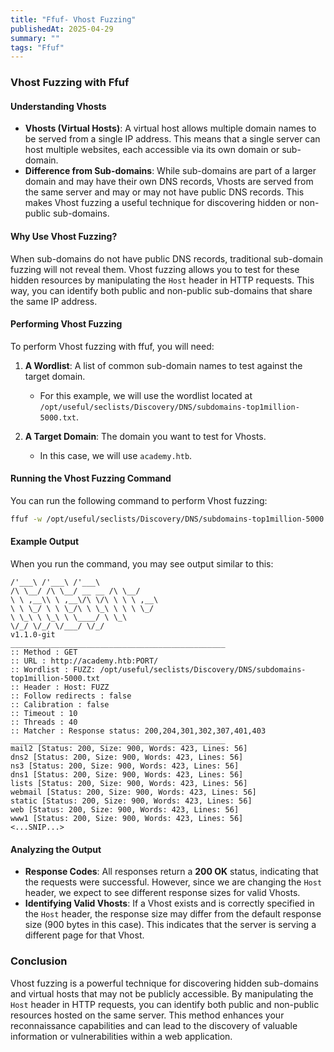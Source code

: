 ```yaml
---
title: "Ffuf- Vhost Fuzzing"
publishedAt: 2025-04-29
summary: ""
tags: "Ffuf"
---
```


### Vhost Fuzzing with Ffuf

#### Understanding Vhosts
- **Vhosts (Virtual Hosts)**: A virtual host allows multiple domain names to be served from a single IP address. This means that a single server can host multiple websites, each accessible via its own domain or sub-domain.
- **Difference from Sub-domains**: While sub-domains are part of a larger domain and may have their own DNS records, Vhosts are served from the same server and may or may not have public DNS records. This makes Vhost fuzzing a useful technique for discovering hidden or non-public sub-domains.

#### Why Use Vhost Fuzzing?
When sub-domains do not have public DNS records, traditional sub-domain fuzzing will not reveal them. Vhost fuzzing allows you to test for these hidden resources by manipulating the `Host` header in HTTP requests. This way, you can identify both public and non-public sub-domains that share the same IP address.

#### Performing Vhost Fuzzing
To perform Vhost fuzzing with ffuf, you will need:
1. **A Wordlist**: A list of common sub-domain names to test against the target domain.
   - For this example, we will use the wordlist located at `/opt/useful/seclists/Discovery/DNS/subdomains-top1million-5000.txt`.

2. **A Target Domain**: The domain you want to test for Vhosts.
   - In this case, we will use `academy.htb`.

#### Running the Vhost Fuzzing Command
You can run the following command to perform Vhost fuzzing:

```bash
ffuf -w /opt/useful/seclists/Discovery/DNS/subdomains-top1million-5000.txt:FUZZ -u http://academy.htb:PORT/ -H "Host: FUZZ"
```

#### Example Output
When you run the command, you may see output similar to this:

```
/'___\ /'___\ /'___\
/\ \__/ /\ \__/ __ __ /\ \__/
\ \ ,__\\ \ ,__\/\ \/\ \ \ \ ,__\
\ \ \_/ \ \ \_/\ \ \_\ \ \ \ \_/
\ \_\ \ \_\ \ \____/ \ \_\
\/_/ \/_/ \/___/ \/_/
v1.1.0-git
________________________________________________
:: Method : GET
:: URL : http://academy.htb:PORT/
:: Wordlist : FUZZ: /opt/useful/seclists/Discovery/DNS/subdomains-top1million-5000.txt
:: Header : Host: FUZZ
:: Follow redirects : false
:: Calibration : false
:: Timeout : 10
:: Threads : 40
:: Matcher : Response status: 200,204,301,302,307,401,403
________________________________________________
mail2 [Status: 200, Size: 900, Words: 423, Lines: 56]
dns2 [Status: 200, Size: 900, Words: 423, Lines: 56]
ns3 [Status: 200, Size: 900, Words: 423, Lines: 56]
dns1 [Status: 200, Size: 900, Words: 423, Lines: 56]
lists [Status: 200, Size: 900, Words: 423, Lines: 56]
webmail [Status: 200, Size: 900, Words: 423, Lines: 56]
static [Status: 200, Size: 900, Words: 423, Lines: 56]
web [Status: 200, Size: 900, Words: 423, Lines: 56]
www1 [Status: 200, Size: 900, Words: 423, Lines: 56]
<...SNIP...>
```

#### Analyzing the Output
- **Response Codes**: All responses return a **200 OK** status, indicating that the requests were successful. However, since we are changing the `Host` header, we expect to see different response sizes for valid Vhosts.
- **Identifying Valid Vhosts**: If a Vhost exists and is correctly specified in the `Host` header, the response size may differ from the default response size (900 bytes in this case). This indicates that the server is serving a different page for that Vhost.

### Conclusion
Vhost fuzzing is a powerful technique for discovering hidden sub-domains and virtual hosts that may not be publicly accessible. By manipulating the `Host` header in HTTP requests, you can identify both public and non-public resources hosted on the same server. This method enhances your reconnaissance capabilities and can lead to the discovery of valuable information or vulnerabilities within a web application.